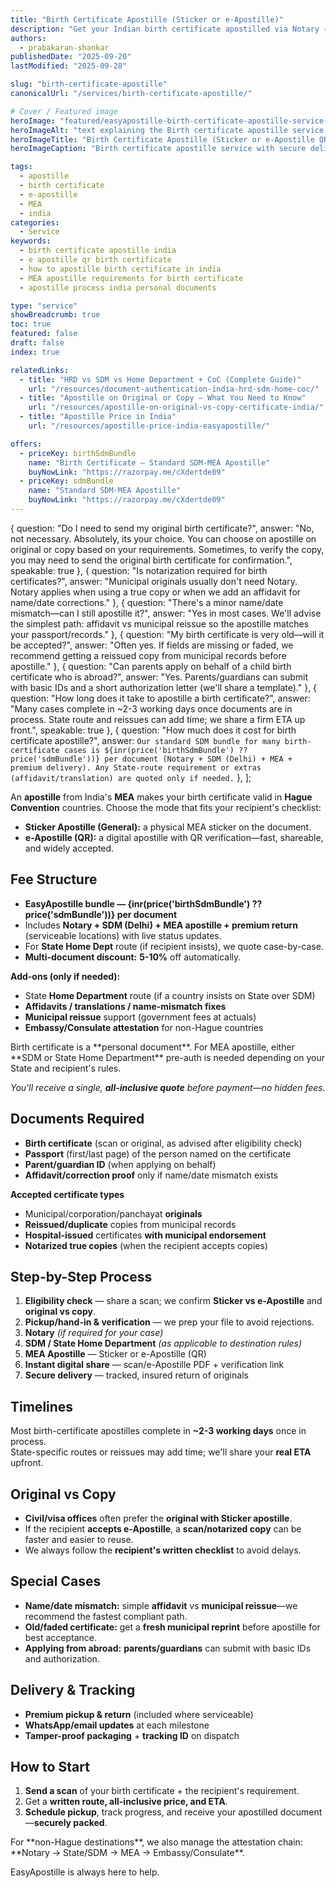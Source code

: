 ```yaml
---
title: "Birth Certificate Apostille (Sticker or e-Apostille)"
description: "Get your Indian birth certificate apostilled via Notary → SDM/State → MEA. Choose Sticker or e-Apostille (QR). Doorstep pickup, secure return in 2-4 days."
authors: 
  - prabakaran-shankar
publishedDate: "2025-09-20"
lastModified: "2025-09-28"

slug: "birth-certificate-apostille"
canonicalUrl: "/services/birth-certificate-apostille/"

# Cover / Featured image
heroImage: "featured/easyapostille-birth-certificate-apostille-service-india.png"
heroImageAlt: "text explaining the Birth certificate apostille service in India and price"
heroImageTitle: "Birth Certificate Apostille (Sticker or e-Apostille QR)"
heroImageCaption: "Birth certificate apostille service with secure delivery by EasyApostille"

tags:
  - apostille
  - birth certificate
  - e-apostille
  - MEA
  - india
categories:
  - Service
keywords:
  - birth certificate apostille india
  - e apostille qr birth certificate
  - how to apostille birth certificate in india
  - MEA apostille requirements for birth certificate
  - apostille process india personal documents

type: "service"
showBreadcrumb: true
toc: true
featured: false
draft: false
index: true

relatedLinks:
  - title: "HRD vs SDM vs Home Department + CoC (Complete Guide)"
    url: "/resources/document-authentication-india-hrd-sdm-home-coc/"
  - title: "Apostille on Original or Copy — What You Need to Know"
    url: "/resources/apostille-on-original-vs-copy-certificate-india/"
  - title: "Apostille Price in India"
    url: "/resources/apostille-price-india-easyapostille/"

offers:
  - priceKey: birthSdmBundle
    name: "Birth Certificate — Standard SDM-MEA Apostille"
    buyNowLink: "https://razorpay.me/cXdertde09"
  - priceKey: sdmBundle
    name: "Standard SDM-MEA Apostille"
    buyNowLink: "https://razorpay.me/cXdertde09"
---
```


  {
    question: "Do I need to send my original birth certificate?",
    answer: "No, not necessary. Absolutely, its your choice. You can choose on apostille on original or copy based on your requirements. Sometimes, to verify the copy, you may need to send the original birth certificate for confirmation.",
    speakable: true
  },
  {
    question: "Is notarization required for birth certificates?",
    answer: "Municipal originals usually don't need Notary. Notary applies when using a true copy or when we add an affidavit for name/date corrections."
  },
  {
    question: "There's a minor name/date mismatch—can I still apostille it?",
    answer: "Yes in most cases. We'll advise the simplest path: affidavit vs municipal reissue so the apostille matches your passport/records."
  },
  {
    question: "My birth certificate is very old—will it be accepted?",
    answer: "Often yes. If fields are missing or faded, we recommend getting a reissued copy from municipal records before apostille."
  },
  {
    question: "Can parents apply on behalf of a child birth certificate who is abroad?",
    answer: "Yes. Parents/guardians can submit with basic IDs and a short authorization letter (we'll share a template)."
  },
  {
    question: "How long does it take to apostille a birth certificate?",
    answer: "Many cases complete in ~2-3 working days once documents are in process. State route and reissues can add time; we share a firm ETA up front.",
    speakable: true
  },
  {
    question: "How much does it cost for birth certificate apostille?",
    answer: `Our standard SDM bundle for many birth-certificate cases is ${inr(price('birthSdmBundle') ?? price('sdmBundle'))} per document (Notary + SDM (Delhi) + MEA + premium delivery). Any State-route requirement or extras (affidavit/translation) are quoted only if needed.`
  },
];

An **apostille** from India's **MEA** makes your birth certificate valid in **Hague Convention** countries. Choose the mode that fits your recipient's checklist:

- **Sticker Apostille (General):** a physical MEA sticker on the document.  
- **e-Apostille (QR):** a digital apostille with QR verification—fast, shareable, and widely accepted.

## Fee Structure

- **EasyApostille bundle — {inr(price('birthSdmBundle') ?? price('sdmBundle'))} per document**  
- Includes **Notary + SDM (Delhi) + MEA apostille + premium return** (serviceable locations) with live status updates.  
- For **State Home Dept** route (if recipient insists), we quote case-by-case. 
- **Multi-document discount:** **5-10%** off automatically.

**Add-ons (only if needed):**
- State **Home Department** route (if a country insists on State over SDM)  
- **Affidavits / translations / name-mismatch fixes**  
- **Municipal reissue** support (government fees at actuals)  
- **Embassy/Consulate attestation** for non-Hague countries

<CalloutBox type="info" class="mb-1">
  Birth certificate is a <Anchor href="/services/personal-documents-apostille/">**personal document**</Anchor>. For MEA apostille, either <Anchor href="/resources/document-authentication-india-coc-hrd-vs-sdm-home-state-attestation/">**SDM or State Home Department**</Anchor> pre-auth is needed depending on your State and recipient's rules.

  _You'll receive a single, **all-inclusive quote** before payment—no hidden fees._
</CalloutBox>


## Documents Required

- **Birth certificate** (scan or original, as advised after eligibility check)  
- **Passport** (first/last page) of the person named on the certificate  
- **Parent/guardian ID** (when applying on behalf)  
- **Affidavit/correction proof** only if name/date mismatch exists

**Accepted certificate types**

- Municipal/corporation/panchayat **originals**  
- **Reissued/duplicate** copies from municipal records  
- **Hospital-issued** certificates **with municipal endorsement**  
- **Notarized true copies** (when the recipient accepts copies)

## Step-by-Step Process

1. **Eligibility check** — share a scan; we confirm **Sticker vs e-Apostille** and **original vs copy**.  
2. **Pickup/hand-in & verification** — we prep your file to avoid rejections.  
3. **Notary** *(if required for your case)*  
4. **SDM / State Home Department** *(as applicable to destination rules)*  
5. **MEA Apostille** — Sticker or e-Apostille (QR)  
6. **Instant digital share** — scan/e-Apostille PDF + verification link  
7. **Secure delivery** — tracked, insured return of originals

## Timelines

Most birth-certificate apostilles complete in **~2-3 working days** once in process.  
State-specific routes or reissues may add time; we'll share your **real ETA** upfront.

## Original vs Copy

- **Civil/visa offices** often prefer the **original with Sticker apostille**.  
- If the recipient **accepts e-Apostille**, a **scan/notarized copy** can be faster and easier to reuse.  
- We always follow the **recipient's written checklist** to avoid delays.

## Special Cases

- **Name/date mismatch:** simple **affidavit** vs **municipal reissue**—we recommend the fastest compliant path.  
- **Old/faded certificate:** get a **fresh municipal reprint** before apostille for best acceptance.  
- **Applying from abroad:** **parents/guardians** can submit with basic IDs and authorization.

## Delivery & Tracking

- **Premium pickup & return** (included where serviceable)  
- **WhatsApp/email updates** at each milestone  
- **Tamper-proof packaging** + **tracking ID** on dispatch

## How to Start

1. **Send a scan** of your birth certificate + the recipient's requirement.  
2. Get a **written route, all-inclusive price, and ETA**.  
3. **Schedule pickup**, track progress, and receive your apostilled document—**securely packed**.

<CalloutBox type="cta-secondary" class="mb-1">
  For **non-Hague destinations**, we also manage the attestation chain: **Notary → State/SDM → MEA → Embassy/Consulate**.

  <Anchor href="https://easyapostille.in">EasyApostille</Anchor> is always here to help.
</CalloutBox>


<FaqList
  items={faqItems}
  id="faq"
  class="post-faq mb-05 p-05"
  heading="Frequently Asked Questions"
  headingTag="h2"
  openAll={false}
  addSchema={true}
  addSpeakableSchema={true}
  htmlAnswers={false}
/>

